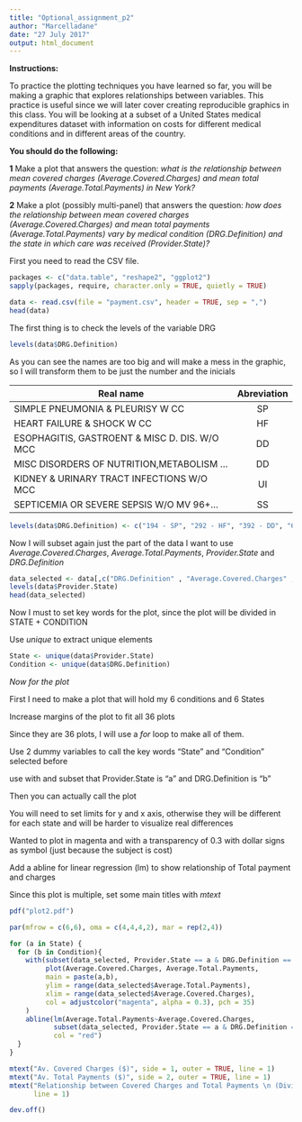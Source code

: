 ```yaml
---
title: "Optional_assignment_p2"
author: "Marcelladane"
date: "27 July 2017"
output: html_document
---
```



**Instructions:**

To practice the plotting techniques you have learned so far, you will be making a graphic that explores relationships between variables. This practice is useful since we will later cover creating reproducible graphics in this class. You will be looking at a subset of a United States medical expenditures dataset with information on costs for different medical conditions and in different areas of the country.

**You should do the following:**

**1** Make a plot that answers the question: *what is the relationship between mean covered charges (Average.Covered.Charges) and mean total payments (Average.Total.Payments) in New York?*

**2** Make a plot (possibly multi-panel) that answers the question: *how does the relationship between mean covered charges (Average.Covered.Charges) and mean total payments (Average.Total.Payments) vary by medical condition (DRG.Definition) and the state in which care was received (Provider.State)?*

First you need to read the CSV file.
```r

packages <- c("data.table", "reshape2", "ggplot2")
sapply(packages, require, character.only = TRUE, quietly = TRUE)

data <- read.csv(file = "payment.csv", header = TRUE, sep = ",")
head(data)
```

The first thing is to check the levels of the variable DRG
```r
levels(data$DRG.Definition)
```

As you can see the names are too big and will make a mess in the graphic, so I will transform them to be just the number and the inicials

| Real name                                      | Abreviation   |
| ---------------------------------------------- |:-------------:|
| SIMPLE PNEUMONIA & PLEURISY W CC               | SP            |
| HEART FAILURE & SHOCK W CC                     | HF            |
| ESOPHAGITIS, GASTROENT & MISC D. DIS. W/O MCC  | DD            |
| MISC DISORDERS OF NUTRITION,METABOLISM ...     | DD            |
| KIDNEY & URINARY TRACT INFECTIONS W/O MCC      | UI            |
| SEPTICEMIA OR SEVERE SEPSIS W/O MV 96+...      | SS            |

```r
levels(data$DRG.Definition) <- c("194 - SP", "292 - HF", "392 - DD", "641 - ND", "690 - UI", "871 - SS")
```

Now I will subset again just the part of the data I want to use *Average.Covered.Charges*, *Average.Total.Payments*, *Provider.State* and *DRG.Definition*
```r
data_selected <- data[,c("DRG.Definition" , "Average.Covered.Charges" , "Average.Total.Payments", "Provider.State")]
levels(data$Provider.State)
head(data_selected)
```

Now I must to set key words for the plot, since the plot will be divided in STATE + CONDITION

Use *unique* to extract unique elements
```r
State <- unique(data$Provider.State)
Condition <- unique(data$DRG.Definition)
```

*Now for the plot*

First I need to make a plot that will hold my 6 conditions and 6 States

Increase margins of the plot to fit all 36 plots

Since they are 36 plots, I will use a *for* loop to make all of them. 

Use 2 dummy variables to call the key words "State" and "Condition" selected before

use with and subset that Provider.State is "a" and DRG.Definition is "b"

Then you can actually call the plot

You will need to set limits for y and x axis, otherwise they will be different for each state and will be harder to visualize real differences

Wanted to plot in magenta and with a transparency of 0.3 with dollar signs as symbol (just because the subject is cost)

Add a abline for linear regression (lm) to show relationship of Total payment and charges

Since this plot is multiple, set some main titles with *mtext*
```r
pdf("plot2.pdf")

par(mfrow = c(6,6), oma = c(4,4,4,2), mar = rep(2,4))

for (a in State) {
  for (b in Condition){
    with(subset(data_selected, Provider.State == a & DRG.Definition == b),
         plot(Average.Covered.Charges, Average.Total.Payments, 
         main = paste(a,b),
         ylim = range(data_selected$Average.Total.Payments),
         xlim = range(data_selected$Average.Covered.Charges),
         col = adjustcolor("magenta", alpha = 0.3), pch = 35)
    )
    abline(lm(Average.Total.Payments~Average.Covered.Charges,
           subset(data_selected, Provider.State == a & DRG.Definition == b)), 
           col = "red")
  }
}

mtext("Av. Covered Charges ($)", side = 1, outer = TRUE, line = 1)
mtext("Av. Total Payments ($)", side = 2, outer = TRUE, line = 1)
mtext("Relationship between Covered Charges and Total Payments \n (Divided by State and Condition clustes)", side = 3, outer = TRUE, font = 2,
      line = 1)

dev.off()
```


